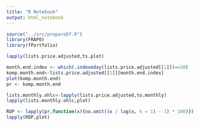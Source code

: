 ```yaml
---
title: "R Notebook"
output: html_notebook
---
```

```r
source("../src/prepareDf.R")
library(FRAPO)
library(fPortfolio)
```
```r
lapply(lists.price.adjusted,ts.plot)

month.end.index <- which(.indexmday(lists.price.adjusted[[1]])==30)
komp.month.end<-lists.price.adjusted[[1]][month.end.index]
plot(komp.month.end)
pr <- komp.month.end
```
```r
lists.monthly.ohlc<-lapply(lists.price.adjusted,to.monthly)
lapply(lists.monthly.ohlc,plot)
```


```r
RDP <- lapply(pr,function(x){na.omit((x / lag(x, k = 1) - 1) * 100)})
lapply(RDP,plot)
```
